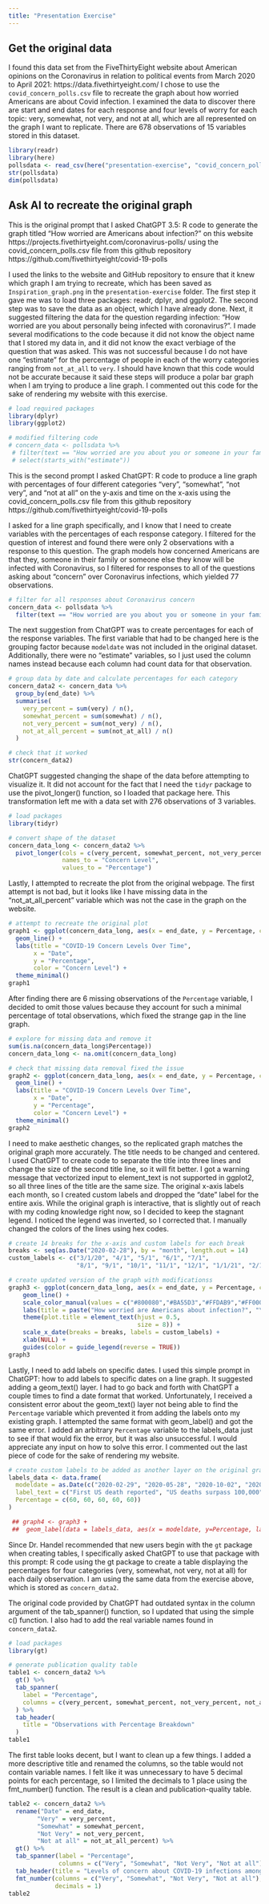 ```yaml
---
title: "Presentation Exercise"
---
```


## Get the original data 
I found this data set from the FiveThirtyEight website about American opinions on the Coronavirus in relation to political events from March 2020 to April 2021: https://data.fivethirtyeight.com/ I chose to use the `covid_concern_polls.csv` file to recreate the graph about how worried Americans are about Covid infection. I examined the data to discover there are start and end dates for each response and four levels of worry for each topic: very, somewhat, not very, and not at all, which are all represented on the graph I want to replicate. There are 678 observations of 15 variables stored in this dataset. 
```r
library(readr)
library(here)
pollsdata <- read_csv(here("presentation-exercise", "covid_concern_polls.csv"))
str(pollsdata)
dim(pollsdata)
```

## Ask AI to recreate the original graph
This is the original prompt that I asked ChatGPT 3.5: R code to generate the graph titled "How worried are Americans about infection?" on this website https://projects.fivethirtyeight.com/coronavirus-polls/ using the covid_concern_polls.csv file from this github repository https://github.com/fivethirtyeight/covid-19-polls

I used the links to the website and GitHub repository to ensure that it knew which graph I am trying to recreate, which has been saved as `Inspiration_graph.png` in the `presentation-exercise` folder. The first step it gave me was to load three packages: readr, dplyr, and ggplot2. The second step was to save the data as an object, which I have already done. Next, it suggested filtering the data for the question regarding infection: "How worried are you about personally being infected with coronavirus?". I made several modifications to the code because it did not know the object name that I stored my data in, and it did not know the exact verbiage of the question that was asked. This was not successful because I do not have one "estimate" for the percentage of people in each of the worry categories ranging from `not_at_all` to `very`. I should have known that this code would not be accurate because it said these steps will produce a polar bar graph when I am trying to produce a line graph. I commented out this code for the sake of rendering my website with this exercise.  
```r
# load required packages
library(dplyr)
library(ggplot2)

# modified filtering code
# concern_data <- pollsdata %>%
 # filter(text == "How worried are you about you or someone in your family being infected with the Coronavirus??") %>%
 # select(starts_with("estimate"))
```

This is the second prompt I asked ChatGPT: R code to produce a line graph with percentages of four different categories "very", "somewhat", "not very",  and "not at all" on the y-axis and time on the x-axis using the covid_concern_polls.csv file from this github repository https://github.com/fivethirtyeight/covid-19-polls 

I asked for a line graph specifically, and I know that I need to create variables with the percentages of each response category. I filtered for the question of interest and found there were only 2 observations with a response to this question. The graph models how concerned Americans are that they, someone in their family or someone else they know will be infected with Coronavirus, so I filtered for responses to all of the questions asking about "concern" over Coronavirus infections, which yielded 77 observations.
```r
# filter for all responses about Coronavirus concern
concern_data <- pollsdata %>%
  filter(text == "How worried are you about you or someone in your family being infected with the Coronavirus?" | text == "Are you concerned, or not concerned about yourself personally or a close family member getting the coronavirus?" | text == "How concerned are you personally about catching coronavirus?" | text == "How concerned are you that someone you care about will get the coronavirus?" | text == "How concerned are you that you could catch the COVID-19 virus?" | text == "How concerned are you that you or someone in your family will contract the coronavirus?" | text == "How concerned are you that you or someone in your family will get sick from the coronavirus: very concerned, somewhat concerned, not too concerned, or not concerned at all?" | text == "How concerned are you that you or someone you know will be infected with the coronavirus?" | text == "How concerned are you that you, personally, will get the coronavirus?" | text == "How concerned, if at all, do you currently feel about the following: - Family members getting coronavirus" | text == "How concerned, if at all, do you currently feel about the following: - Getting coronavirus yourself" | text == "How personally concerned are you about the chances of you or someone in your family becoming infected with the coronavirus?")
```

The next suggestion from ChatGPT was to create percentages for each of the response variables. The first variable that had to be changed here is the grouping factor because `modeldate` was not included in the original dataset. Additionally, there were no "estimate" variables, so I just used the column names instead because each column had count data for that observation. 
```r
# group data by date and calculate percentages for each category
concern_data2 <- concern_data %>%
  group_by(end_date) %>%
  summarise(
    very_percent = sum(very) / n(),
    somewhat_percent = sum(somewhat) / n(),
    not_very_percent = sum(not_very) / n(),
    not_at_all_percent = sum(not_at_all) / n()
  )

# check that it worked 
str(concern_data2)
```
ChatGPT suggested changing the shape of the data before attempting to visualize it. It did not account for the fact that I need the `tidyr` package to use the pivot_longer() function, so I loaded that package here. This transformation left me with a data set with 276 observations of 3 variables.
```r
# load packages
library(tidyr)

# convert shape of the dataset
concern_data_long <- concern_data2 %>%
  pivot_longer(cols = c(very_percent, somewhat_percent, not_very_percent, not_at_all_percent),
               names_to = "Concern Level",
               values_to = "Percentage")
```

Lastly, I attempted to recreate the plot from the original webpage. The first attempt is not bad, but it looks like I have missing data in the "not_at_all_percent" variable which was not the case in the graph on the website. 
```r
# attempt to recreate the original plot
graph1 <- ggplot(concern_data_long, aes(x = end_date, y = Percentage, color = `Concern Level`)) +
  geom_line() +
  labs(title = "COVID-19 Concern Levels Over Time",
       x = "Date",
       y = "Percentage",
       color = "Concern Level") +
  theme_minimal()
graph1
```

After finding there are 6 missing observations of the `Percentage` variable, I decided to omit those values because they account for such a minimal percentage of total observations, which fixed the strange gap in the line graph. 
```r
# explore for missing data and remove it
sum(is.na(concern_data_long$Percentage))
concern_data_long <- na.omit(concern_data_long)

# check that missing data removal fixed the issue
graph2 <- ggplot(concern_data_long, aes(x = end_date, y = Percentage, color = `Concern Level`)) +
  geom_line() +
  labs(title = "COVID-19 Concern Levels Over Time",
       x = "Date",
       y = "Percentage",
       color = "Concern Level") +
  theme_minimal()
graph2
```
I need to make aesthetic changes, so the replicated graph matches the original graph more accurately. The title needs to be changed and centered. I used ChatGPT to create code to separate the title into three lines and change the size of the second title line, so it will fit better. I got a warning message that vectorized input to element_text is not supported in ggplot2, so all three lines of the title are the same size. The original x-axis labels each month, so I created custom labels and dropped the "date" label for the entire axis. While the original graph is interactive, that is slightly out of reach with my coding knowledge right now, so I decided to keep the stagnant legend. I noticed the legend was inverted, so I corrected that. I manually changed the colors of the lines using hex codes.  
```r
# create 14 breaks for the x-axis and custom labels for each break
breaks <- seq(as.Date("2020-02-28"), by = "month", length.out = 14)
custom_labels <- c("3/1/20", "4/1", "5/1", "6/1", "7/1",
                   "8/1", "9/1", "10/1", "11/1", "12/1", "1/1/21", "2/1", "3/1", "4/1")

# create updated version of the graph with modificationss
graph3 <- ggplot(concern_data_long, aes(x = end_date, y = Percentage, color = `Concern Level`)) +
    geom_line() +
    scale_color_manual(values = c("#800080","#BA55D3","#FFDAB9","#FF0000")) +
    labs(title = paste("How worried are Americans about infection?", "\n", "How concerned Americans say that they, someone in their family or someone else they know will", "\n", "become infected with the coronavirus")) +
    theme(plot.title = element_text(hjust = 0.5,
                                    size = 8)) +
    scale_x_date(breaks = breaks, labels = custom_labels) +
    xlab(NULL) + 
    guides(color = guide_legend(reverse = TRUE))
graph3

```

Lastly, I need to add labels on specific dates. I used this simple prompt in ChatGPT: how to add labels to specific dates on a line graph. It suggested adding a geom_text() layer. I had to go back and forth with ChatGPT a couple times to find a date format that worked. Unfortunately, I received a consistent  error about the geom_text() layer not being able to find the `Percentage` variable which prevented it from adding the labels onto my existing graph. I attempted the same format with geom_label() and got the same error. I added an arbitrary `Percentage` variable to the labels_data just to see if that would fix the error, but it was also unsuccessful. I would appreciate any input on how to solve this error. I commented out the last piece of code for the sake of rendering my website. 
```r
# create custom labels to be added as another layer on the original graph 
labels_data <- data.frame(
  modeldate = as.Date(c("2020-02-29", "2020-05-28", "2020-10-02", "2020-11-07", "2021-01-02")),  
  label_text = c("First US death reported", "US deaths surpass 100,000", "Trump diagnosed with Covid-19", "Biden declared election winner", "Biden sworn into office",
  Percentage = c(60, 60, 60, 60, 60))
)

 ## graph4 <- graph3 + 
 ##  geom_label(data = labels_data, aes(x = modeldate, y=Percentage, label = label_text))

```

Since Dr. Handel recommended that new users begin with the `gt` package when creating tables, I specifically asked ChatGPT to use that package with this prompt: R code using the gt package to create a table displaying the percentages for four categories (very,  somewhat, not very, not at all) for each daily observation. I am using the same data from the exercise above, which is stored as `concern_data2`.

The original code provided by ChatGPT had outdated syntax in the column argument of the tab_spanner() function, so I updated that using the simple c() function. I also had to add the real variable names found in `concern_data2`. 

```r
# load packages
library(gt)

# generate publication quality table
table1 <- concern_data2 %>%
  gt() %>%
  tab_spanner(
    label = "Percentage",
    columns = c(very_percent, somewhat_percent, not_very_percent, not_at_all_percent)
  ) %>%
  tab_header(
    title = "Observations with Percentage Breakdown"
  )
table1
```

The first table looks decent, but I want to clean up a few things. I added a more descriptive title and renamed the columns, so the table would not contain variable names. I felt like it was unnecessary to have 5 decimal points for each percentage, so I limited the decimals to 1 place using the fmt_number() function. The result is a clean and publication-quality table.
```r
table2 <- concern_data2 %>%
  rename("Date" = end_date,
        "Very" = very_percent,
        "Somewhat" = somewhat_percent,
        "Not Very" = not_very_percent,
        "Not at all" = not_at_all_percent) %>%
  gt() %>%
  tab_spanner(label = "Percentage",
              columns = c("Very", "Somewhat", "Not Very", "Not at all")) %>%
  tab_header(title = "Levels of concern about COVID-19 infections among Americans") %>% 
  fmt_number(columns = c("Very", "Somewhat", "Not Very", "Not at all"),
             decimals = 1)
table2
```
